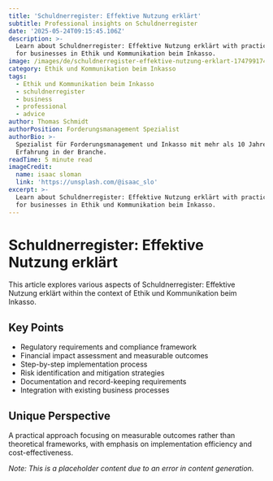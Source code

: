 ```yaml
---
title: 'Schuldnerregister: Effektive Nutzung erklärt'
subtitle: Professional insights on Schuldnerregister
date: '2025-05-24T09:15:45.106Z'
description: >-
  Learn about Schuldnerregister: Effektive Nutzung erklärt with practical advice
  for businesses in Ethik und Kommunikation beim Inkasso.
image: /images/de/schuldnerregister-effektive-nutzung-erklart-1747991744785.jpg
category: Ethik und Kommunikation beim Inkasso
tags:
  - Ethik und Kommunikation beim Inkasso
  - schuldnerregister
  - business
  - professional
  - advice
author: Thomas Schmidt
authorPosition: Forderungsmanagement Spezialist
authorBio: >-
  Spezialist für Forderungsmanagement und Inkasso mit mehr als 10 Jahren
  Erfahrung in der Branche.
readTime: 5 minute read
imageCredit:
  name: isaac sloman
  link: 'https://unsplash.com/@isaac_slo'
excerpt: >-
  Learn about Schuldnerregister: Effektive Nutzung erklärt with practical advice
  for businesses in Ethik und Kommunikation beim Inkasso.
---
```

# Schuldnerregister: Effektive Nutzung erklärt

This article explores various aspects of Schuldnerregister: Effektive Nutzung erklärt within the context of Ethik und Kommunikation beim Inkasso.

## Key Points
- Regulatory requirements and compliance framework
- Financial impact assessment and measurable outcomes
- Step-by-step implementation process
- Risk identification and mitigation strategies
- Documentation and record-keeping requirements
- Integration with existing business processes

## Unique Perspective
A practical approach focusing on measurable outcomes rather than theoretical frameworks, with emphasis on implementation efficiency and cost-effectiveness.

*Note: This is a placeholder content due to an error in content generation.*
